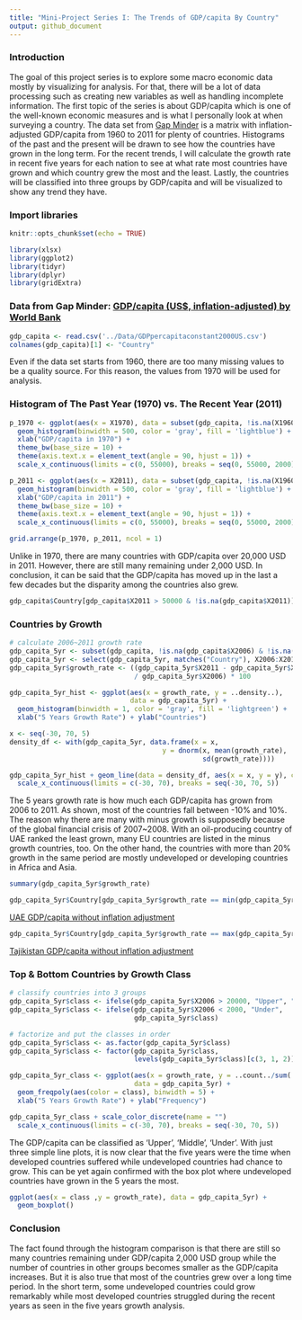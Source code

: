 ```yaml
---
title: "Mini-Project Series I: The Trends of GDP/capita By Country"
output: github_document
---
```


### Introduction
The goal of this project series is to explore some macro economic data mostly by visualizing for analysis. For that, there will be a lot of data processing such as creating new variables as well as handling incomplete information. The first topic of the series is about GDP/capita which is one of the well-known economic measures and is what I personally look at when surveying a country. The data set from [Gap Minder](https://www.gapminder.org/data/) is a matrix with inflation-adjusted GDP/capita from 1960 to 2011 for plenty of countries. Histograms of the past and the present will be drawn to see how the countries have grown in the long term. For the recent trends, I will calculate the growth rate in recent five years for each nation to see at what rate most countries have grown and which country grew the most and the least. Lastly, the countries will be classified into three groups by GDP/capita and will be visualized to show any trend they have.

### Import libraries
```r
knitr::opts_chunk$set(echo = TRUE)
```

```r
library(xlsx)
library(ggplot2)
library(tidyr)
library(dplyr)
library(gridExtra)
```

### Data from Gap Minder: [GDP/capita (US$, inflation-adjusted) by World Bank](https://docs.google.com/spreadsheets/d/1RctTQmKB0hzbm1E8rGcufYdMshRdhmYdeL29nXqmvsc/pub)
```r
gdp_capita <- read.csv('../Data/GDPpercapitaconstant2000US.csv')
colnames(gdp_capita)[1] <- "Country"
```

Even if the data set starts from 1960, there are too many missing values to be a quality source. For this reason, the values from 1970 will be used for analysis.

### Histogram of The Past Year (1970) vs. The Recent Year (2011)
```r
p_1970 <- ggplot(aes(x = X1970), data = subset(gdp_capita, !is.na(X1960))) +
  geom_histogram(binwidth = 500, color = 'gray', fill = 'lightblue') +
  xlab("GDP/capita in 1970") +
  theme_bw(base_size = 10) +
  theme(axis.text.x = element_text(angle = 90, hjust = 1)) +
  scale_x_continuous(limits = c(0, 55000), breaks = seq(0, 55000, 2000))

p_2011 <- ggplot(aes(x = X2011), data = subset(gdp_capita, !is.na(X1960))) +
  geom_histogram(binwidth = 500, color = 'gray', fill = 'lightblue') +
  xlab("GDP/capita in 2011") +
  theme_bw(base_size = 10) +
  theme(axis.text.x = element_text(angle = 90, hjust = 1)) +
  scale_x_continuous(limits = c(0, 55000), breaks = seq(0, 55000, 2000))

grid.arrange(p_1970, p_2011, ncol = 1)
```

Unlike in 1970, there are many countries with GDP/capita over 20,000 USD in 2011. However, there are still many remaining under 2,000 USD. In conclusion, it can be said that the GDP/capita has moved up in the last a few decades but the disparity among the countries also grew.

```r
gdp_capita$Country[gdp_capita$X2011 > 50000 & !is.na(gdp_capita$X2011)]
```

### Countries by Growth
```r
# calculate 2006~2011 growth rate
gdp_capita_5yr <- subset(gdp_capita, !is.na(gdp_capita$X2006) & !is.na(gdp_capita$X2011))
gdp_capita_5yr <- select(gdp_capita_5yr, matches("Country"), X2006:X2011)
gdp_capita_5yr$growth_rate <- ((gdp_capita_5yr$X2011 - gdp_capita_5yr$X2006) 
                               / gdp_capita_5yr$X2006) * 100

gdp_capita_5yr_hist <- ggplot(aes(x = growth_rate, y = ..density..), 
                              data = gdp_capita_5yr) +
  geom_histogram(binwidth = 1, color = 'gray', fill = 'lightgreen') +
  xlab("5 Years Growth Rate") + ylab("Countries")

x <- seq(-30, 70, 5)
density_df <- with(gdp_capita_5yr, data.frame(x = x, 
                                      y = dnorm(x, mean(growth_rate), 
                                                sd(growth_rate))))

gdp_capita_5yr_hist + geom_line(data = density_df, aes(x = x, y = y), color = 'red') +
  scale_x_continuous(limits = c(-30, 70), breaks = seq(-30, 70, 5))
```

The 5 years growth rate is how much each GDP/capita has grown from 2006 to 2011. As shown, most of the countries fall between -10% and 10%. The reason why there are many with minus growth is supposedly because of the global financial crisis of 2007~2008. With an oil-producing country of UAE ranked the least grown, many EU countries are listed in the minus growth countries, too. On the other hand, the countries with more than 20% growth in the same period are mostly undeveloped or developing countries in Africa and Asia.

```r
summary(gdp_capita_5yr$growth_rate)
```

```r
gdp_capita_5yr$Country[gdp_capita_5yr$growth_rate == min(gdp_capita_5yr$growth_rate)]
```

[UAE GDP/capita without inflation adjustment](https://www.google.com/search?rlz=1C1CAFA_enKR676KR676&ei=muUdW5_BMtGOsQXaiKTQBA&q=UAE+gdp+per+capita&oq=UAE+gdp+per+capita&gs_l=psy-ab.3..0i67k1j0i7i30k1j0l2j0i30k1l4j0i10i30k1j0i30k1.21108.21587.0.21827.3.3.0.0.0.0.105.279.2j1.3.0....0...1c.1.64.psy-ab..0.3.279...0i7i10i30k1j0i10k1.0.ZGpxk3626Nc)

```r
gdp_capita_5yr$Country[gdp_capita_5yr$growth_rate == max(gdp_capita_5yr$growth_rate)]
```

[Tajikistan GDP/capita without inflation adjustment](https://www.google.com/search?rlz=1C1CAFA_enKR676KR676&ei=eOUdW6CvNIyWsgW08424CQ&q=tajikistan+gdp+per+capita&oq=tajikis&gs_l=psy-ab.3.0.0i67k1l8j0j0i67k1.28516.30091.0.33115.7.6.0.1.1.0.100.525.5j1.6.0....0...1c.1.64.psy-ab..0.7.528...35i39k1j0i131i67k1j0i131k1j0i20i264k1.0.gYM5bQ4NgHQ)

### Top & Bottom Countries by Growth Class
```r
# classify countries into 3 groups
gdp_capita_5yr$class <- ifelse(gdp_capita_5yr$X2006 > 20000, "Upper", "Middle")
gdp_capita_5yr$class <- ifelse(gdp_capita_5yr$X2006 < 2000, "Under", 
                               gdp_capita_5yr$class)

# factorize and put the classes in order
gdp_capita_5yr$class <- as.factor(gdp_capita_5yr$class)
gdp_capita_5yr$class <- factor(gdp_capita_5yr$class, 
                               levels(gdp_capita_5yr$class)[c(3, 1, 2)])

gdp_capita_5yr_class <- ggplot(aes(x = growth_rate, y = ..count../sum(..count..)),
                               data = gdp_capita_5yr) +
  geom_freqpoly(aes(color = class), binwidth = 5) +
  xlab("5 Years Growth Rate") + ylab("Frequency")

gdp_capita_5yr_class + scale_color_discrete(name = "")
  scale_x_continuous(limits = c(-30, 70), breaks = seq(-30, 70, 5))
```

The GDP/capita can be classified as 'Upper', 'Middle', 'Under'. With just three simple line plots, it is now clear that the five years were the time when developed countries suffered while undeveloped countries had chance to grow. This can be yet again confirmed with the box plot where undeveloped countries have grown in the 5 years the most.

```r
ggplot(aes(x = class ,y = growth_rate), data = gdp_capita_5yr) +
  geom_boxplot()
```

### Conclusion

The fact found through the histogram comparison is that there are still so many countries remaining under GDP/capita 2,000 USD group while the number of countries in other groups becomes smaller as the GDP/capita increases. But it is also true that most of the countries grew over a long time period. In the short term, some undeveloped countries could grow remarkably while most developed countries struggled during the recent years as seen in the five years growth analysis.